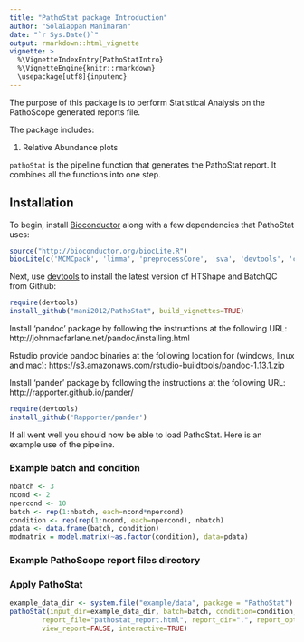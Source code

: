 ```yaml
---
title: "PathoStat package Introduction"
author: "Solaiappan Manimaran"
date: "`r Sys.Date()`"
output: rmarkdown::html_vignette
vignette: >
  %\VignetteIndexEntry{PathoStatIntro}
  %\VignetteEngine{knitr::rmarkdown}
  \usepackage[utf8]{inputenc}
---
```

The purpose of this package is to perform Statistical Analysis on the PathoScope generated reports file.

The package includes:

1. Relative Abundance plots

`pathoStat` is the pipeline function that generates the PathoStat report. It combines all the functions into one step.

## Installation

To begin, install [Bioconductor](http://www.bioconductor.org/) along with a
few dependencies that PathoStat uses:

```r
source("http://bioconductor.org/biocLite.R")
biocLite(c('MCMCpack', 'limma', 'preprocessCore', 'sva', 'devtools', 'corpcor', 'matrixStats', 'shiny', 'ggvis', 'd3heatmap', 'reshape2', 'scales'))
```

Next, use [devtools](https://github.com/hadley/devtools) to install the latest
version of HTShape and BatchQC from Github:
```r
require(devtools)
install_github("mani2012/PathoStat", build_vignettes=TRUE)
```

Install 'pandoc' package by following the instructions at the following URL:
http://johnmacfarlane.net/pandoc/installing.html

Rstudio provide pandoc binaries at the following location for (windows, linux and mac):
https://s3.amazonaws.com/rstudio-buildtools/pandoc-1.13.1.zip 

Install 'pander' package by following the instructions at the following URL:
http://rapporter.github.io/pander/

```r
require(devtools)
install_github('Rapporter/pander')
```

If all went well you should now be able to load PathoStat. Here is an example use of the pipeline.

### Example batch and condition
```r
nbatch <- 3
ncond <- 2
npercond <- 10
batch <- rep(1:nbatch, each=ncond*npercond)
condition <- rep(rep(1:ncond, each=npercond), nbatch)
pdata <- data.frame(batch, condition)
modmatrix = model.matrix(~as.factor(condition), data=pdata)
```

### Example PathoScope report files directory
### Apply PathoStat
```r
example_data_dir <- system.file("example/data", package = "PathoStat")
pathoStat(input_dir=example_data_dir, batch=batch, condition=condition, 
        report_file="pathostat_report.html", report_dir=".", report_option_binary="111111111",
        view_report=FALSE, interactive=TRUE)
```
